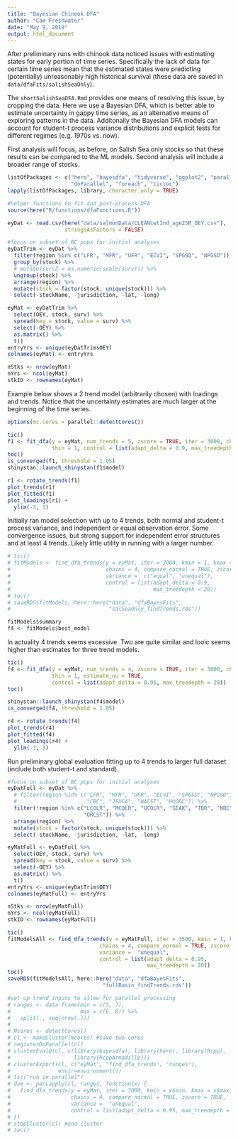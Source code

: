 ```yaml
---
title: "Bayesian Chinook DFA"
author: "Cam Freshwater"
date: "May 9, 2019"
output: html_document
---
```


After preliminary runs with chinook data noticed issues with estimating states for early portion of time series. Specifically the lack of data for certain time series mean that the estimated states were predicting (potentially) unreasonably high historical survival (these data are saved in `data/dfaFits/salishSeaOnly`). 

The `shortSalishSeaDFA.Rmd` provides one means of resolving this issue, by cropping the data. Here we use a Bayesian DFA, which is better able to estimate uncertainty in gappy time series, as an alternative means of exploring patterns in the data. Additonally the Bayesian DFA models can account for student-t process variance distributions and explicit tests for different regimes (e.g. 1970s vs. now).

First analysis will focus, as before, on Salish Sea only stocks so that these results can be compared to the ML models. Second analysis will include a broader range of stocks.

```r
listOfPackages <- c("here", "bayesdfa", "tidyverse", "ggplot2", "parallel", 
                    "doParallel", "foreach", "tictoc")
lapply(listOfPackages, library, character.only = TRUE)

#helper functions to fit and post-process DFA
source(here("R/functions/dfaFunctions.R"))

eyDat <- read.csv(here("data/salmonData/CLEANcwtInd_age2SR_OEY.csv"), 
                  stringsAsFactors = FALSE)

#focus on subset of BC pops for initial analyses
eyDatTrim <- eyDat %>% 
  filter(region %in% c("LFR", "MFR", "UFR", "ECVI", "SPGSD", "NPGSD")) %>% 
  group_by(stock) %>% 
  # mutate(survZ = as.numeric(scale(surv))) %>%
  ungroup(stock) %>% 
  arrange(region) %>% 
  mutate(stock = factor(stock, unique(stock))) %>% 
  select(-stockName, -jurisdiction, -lat, -long)

eyMat <- eyDatTrim %>%
  select(OEY, stock, surv) %>%
  spread(key = stock, value = surv) %>%
  select(-OEY) %>% 
  as.matrix() %>% 
  t()
entryYrs <- unique(eyDatTrim$OEY)
colnames(eyMat) <- entryYrs

nStks <- nrow(eyMat)
nYrs <- ncol(eyMat)
stkID <- rownames(eyMat)
```

Example below shows a 2 trend model (arbitrarily chosen) with loadings and trends. Notice that the uncertainty estimates are much larger at the beginning of the time series.

```r
options(mc.cores = parallel::detectCores())

tic()
f1 <- fit_dfa(y = eyMat, num_trends = 5, zscore = TRUE, iter = 3000, chains = 4,
              thin = 1, control = list(adapt_delta = 0.9, max_treedepth = 20))
toc()
is_converged(f1, threshold = 1.05)
shinystan::launch_shinystan(f1$model)

r1 <- rotate_trends(f1)
plot_trends(r1)
plot_fitted(f1)
plot_loadings(r1) +
  ylim(-3, 3)
```

Initially ran model selection with up to 4 trends, both normal and student-t process variance, and independent or equal observation error. Some convergence issues, but strong support for independent error structures and at least 4 trends. Likely little utility in running with a larger number.

```r
# tic()
# fitModels <- find_dfa_trends(y = eyMat, iter = 3000, kmin = 1, kmax = 4, 
#                              chains = 4, compare_normal = TRUE, zscore = TRUE,
#                              variance =  c("equal", "unequal"),
#                              control = list(adapt_delta = 0.9, 
#                                             max_treedepth = 20))
# toc()
# saveRDS(fitModels, here::here("data", "dfaBayesFits",
#                               "salSeaOnly_findTrends.rds"))

fitModels$summary
f4 <- fitModels$best_model

```

In actuality 4 trends seems excessive. Two are quite similar and looic seems higher than estimates for three trend models.

```r
tic()
f4 <- fit_dfa(y = eyMat, num_trends = 4, zscore = TRUE, iter = 3000, chains = 4,
              thin = 1, estimate_nu = TRUE, 
              control = list(adapt_delta = 0.95, max_treedepth = 20))
toc()

shinystan::launch_shinystan(f4$model)
is_converged(f4, threshold = 1.05)

r4 <- rotate_trends(f4)
plot_trends(r4)
plot_fitted(f4)
plot_loadings(r4) +
  ylim(-3, 3)
```

Run preliminary global evaluation fitting up to 4 trends to larger full dataset (include both student-t and standard).

```r
#focus on subset of BC pops for initial analyses
eyDatFull <- eyDat %>% 
  # filter(region %in% c("LFR", "MFR", "UFR", "ECVI", "SPGSD", "NPGSD", "WCVI",
  #                      "CBC", "JFUCA", "WACST", "HOODC")) %>%
  filter(!region %in% c("LCOLR", "MCOLR", "UCOLR", "SEAK", "TBR", "NBC", 
                        "ORCST")) %>%
  arrange(region) %>% 
  mutate(stock = factor(stock, unique(stock))) %>% 
  select(-stockName, -jurisdiction, -lat, -long)

eyMatFull <- eyDatFull %>%
  select(OEY, stock, surv) %>%
  spread(key = stock, value = surv) %>%
  select(-OEY) %>% 
  as.matrix() %>% 
  t()
entryYrs <- unique(eyDatTrim$OEY)
colnames(eyMatFull) <- entryYrs

nStks <- nrow(eyMatFull)
nYrs <- ncol(eyMatFull)
stkID <- rownames(eyMatFull)

tic()
fitModelsAll <- find_dfa_trends(y = eyMatFull, iter = 3500, kmin = 1, kmax = 4,
                             chains = 4, compare_normal = TRUE, zscore = TRUE,
                             variance =  "unequal",
                             control = list(adapt_delta = 0.95,
                                            max_treedepth = 20))
toc()
saveRDS(fitModelsAll, here::here("data", "dfaBayesFits",
                              "fullBasin_findTrends.rds"))

#set up trend inputs to allow for parallel processing
# ranges <- data.frame(min = c(5, 7),
#                      max = c(6, 8)) %>%
#   split(., seq(nrow(.)))
# 
# Ncores <- detectCores()
# cl <- makeCluster(Ncores) #save two cores
# registerDoParallel(cl)
# clusterEvalQ(cl, c(library(bayesdfa), library(here), library(Rcpp),
#                    library(RcppArmadillo)))
# clusterExport(cl, c("eyMat", "find_dfa_trends", "ranges"),
#               envir=environment())
# tic("run in parallel")
# dum <- parLapply(cl, ranges, function(x) {
#   find_dfa_trends(y = eyMat, iter = 3000, kmin = x$min, kmax = x$max,
#                   chains = 4, compare_normal = TRUE, zscore = TRUE,
#                   variance =  "unequal",  
#                   control = list(adapt_delta = 0.95, max_treedepth = 20))
# })
# stopCluster(cl) #end cluster
# toc()
```
